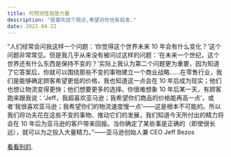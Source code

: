```yaml
---
title: 可预测性就是力量
description: "挺喜欢这个观点,希望对你也有启发."
date: 2022 04 22
---
```


“人们经常会问我这样一个问题：‘你觉得这个世界未来 10 年会有什么变化？’这个问题非常常见。但是我几乎从来没有被问过这样的问题：‘在未来一个世纪，这个世界还有什么东西是保持不变的？’实际上我认为第二个问题更为重要，因为知道了它答案后，你就可以围绕那些不变的事物建立一个商业战略......在零售行业，我们是能够确定顾客希望更低的价格，我也知道这一点会在 10 年后成为现实；他们也想让物流变得更快；他们想要更多的选择。你很难想象 10 年后某一天，有顾客跑来跟我说：‘Jeff，我超喜欢亚马逊；我希望你们商品的价格能再高一点’，或者‘我很喜欢亚马逊；我希望你们的物流速度慢一点‘——这是根本不可能的。所以我们将功夫花在这些不变的事物、推动它们的发展，我们知道今天所付出的精力将会在 10 年后为亚马逊的客户带来回报。当你确定了某些事是正确的（即使很长远），就可以为之投入大量精力。”——亚马逊创始人兼 CEO Jeff Bezos

 [看看别的](/posts/example-post).
